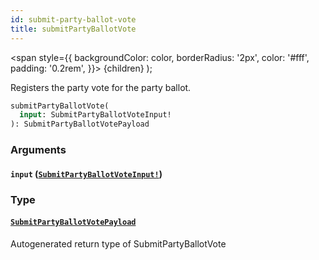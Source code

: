 ```yaml
---
id: submit-party-ballot-vote
title: submitPartyBallotVote
---
```


<span
style={{
      backgroundColor: color,
      borderRadius: '2px',
      color: '#fff',
      padding: '0.2rem',
    }}>
{children}
</span>
);

Registers the party vote for the party ballot.

```graphql
submitPartyBallotVote(
  input: SubmitPartyBallotVoteInput!
): SubmitPartyBallotVotePayload

```

### Arguments

#### `input` ([`SubmitPartyBallotVoteInput!`](/api/inputs/submit-party-ballot-vote-input))

### Type

#### [`SubmitPartyBallotVotePayload`](/api/objects/submit-party-ballot-vote-payload)

Autogenerated return type of SubmitPartyBallotVote
